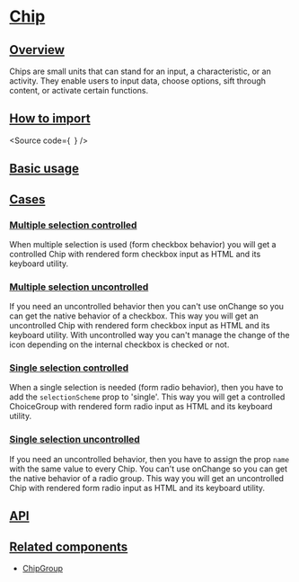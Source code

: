 

<Meta of={Stories} />

# [Chip](#chip)

## [Overview](#overview)

Chips are small units that can stand for an input, a characteristic, or an activity. They enable users to input data, choose options, sift through content, or activate certain functions.

## [How to import](#how-to-import)

<Source
  code={`
`}
/>

## [Basic usage](#basic-usage)

<Canvas of={Stories.Base} />

## [Cases](#cases)

### [Multiple selection controlled](#multiple-selection-controlled)

When multiple selection is used (form checkbox behavior) you will get a controlled
Chip with rendered form checkbox input as HTML and its keyboard utility.

<Canvas of={CaseStories.MultipleControlled} />

### [Multiple selection uncontrolled](#multiple-selection-uncontrolled)

If you need an uncontrolled behavior then you can't use onChange so you can get the
native behavior of a checkbox. This way you will get an uncontrolled
Chip with rendered form checkbox input as HTML and its keyboard utility.
With uncontrolled way you can't manage the change of the icon depending on
the internal checkbox is checked or not.

<Canvas of={CaseStories.MultipleUncontrolled} />

### [Single selection controlled](#single-selection-controlled)

When a single selection is needed (form radio behavior), then you have to
add the `selectionScheme` prop to 'single'. This way you will get a controlled
ChoiceGroup with rendered form radio input as HTML and its keyboard utility.

<Canvas of={CaseStories.SingleControlled} />

### [Single selection uncontrolled](#single-selection-uncontrolled)

If you need an uncontrolled behavior, then you have to assign the prop `name`
with the same value to every Chip. You can't use onChange so you can get the
native behavior of a radio group. This way you will get an uncontrolled
Chip with rendered form radio input as HTML and its keyboard utility.

<Canvas of={CaseStories.SingleUncontrolled} />

## [API](#api)

<ArgTypes of={Stories} />

## [Related components](#related-components)

- [ChipGroup](?path=/story/components-core-form-chipgroup--base)
